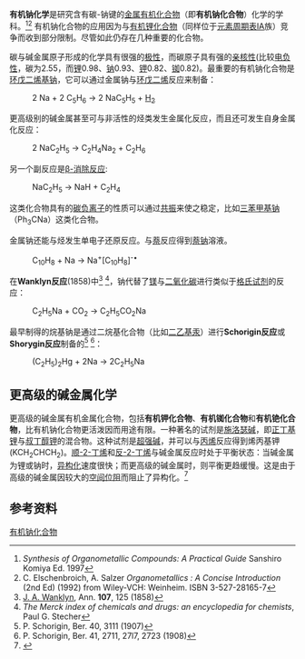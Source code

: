 '''有机钠化学'''是研究含有碳-钠键的[[金属有机化合物|金属有机化合物]]（即'''有机钠化合物'''）化学的学科。<ref>''Synthesis of Organometallic Compounds: A Practical Guide'' Sanshiro Komiya Ed. 1997</ref><ref>C. Elschenbroich, A. Salzer ''Organometallics : A Concise Introduction'' (2nd Ed) (1992) from Wiley-VCH: Weinheim. ISBN 3-527-28165-7</ref> 有机钠化合物的应用因为与[[有机锂化合物|有机锂化合物]]（同样位于[[元素周期表|元素周期表]]IA族）竞争而收到部分限制。尽管如此仍存在几种重要的化合物。
 
碳与碱金属原子形成的化学具有很强的[[极性|极性]]，而碳原子具有强的[[亲核性|亲核性]](比较[[电负性|电负性]]，碳为2.55，而[[锂|锂]]0.98、[[钠|钠]]0.93、[[钾|钾]]0.82、[[铷|铷]]0.82)。最重要的有机钠化合物是[[环戊二烯基钠|环戊二烯基钠]]，它可以通过金属钠与[[环戊二烯|环戊二烯]]反应来制备：
:2 Na + 2 C<sub>5</sub>H<sub>6</sub>  →  2 NaC<sub>5</sub>H<sub>5</sub>  +  [[Hydrogen|H<sub>2</sub>]]
 
更高级别的碱金属甚至可与非活性的烃类发生金属化反应，而且还可发生自身金属化反应：
: 2 NaC<sub>2</sub>H<sub>5</sub> →  C<sub>2</sub>H<sub>4</sub>Na<sub>2</sub> + C<sub>2</sub>H<sub>6</sub> 
 
另一个副反应是[[β-消除反应|β-消除反应]]:
:NaC<sub>2</sub>H<sub>5</sub> →  NaH + C<sub>2</sub>H<sub>4</sub> 
 
这类化合物具有的[[碳负离子|碳负离子]]的性质可以通过[[共振论|共振]]来使之稳定，比如[[三苯甲基钠|三苯甲基钠]]（Ph<sub>3</sub>CNa）这类化合物。
 
金属钠还能与烃发生单电子还原反应。与[[萘|萘]]反应得到[[萘钠|萘钠]]溶液。
:C<sub>10</sub>H<sub>8</sub> + Na → Na<sup>+</sup>[C<sub>10</sub>H<sub>8</sub>]<sup>-•</sup>

在'''Wanklyn反应'''(1858)中<ref>[[J._A._Wanklyn|J. A. Wanklyn]], Ann. '''107''', 125 (1858)</ref> <ref>''The Merck index of chemicals and drugs: an encyclopedia for chemists'', Paul G. Stecher</ref>，钠代替了[[镁|镁]]与[[二氧化碳|二氧化碳]]进行类似于[[格氏试剂|格氏试剂]]的反应：
:C<sub>2</sub>H<sub>5</sub>Na + CO<sub>2</sub> → C<sub>2</sub>H<sub>5</sub>CO<sub>2</sub>Na
最早制得的烷基钠是通过二烷基化合物（比如[[二乙基汞|二乙基汞]]）进行'''Schorigin反应'''或'''Shorygin反应'''制备的<ref>P. Schorigin, Ber. 40, 3111 (1907)</ref> <ref> P. Schorigin, Ber. 41, 2711, 27l7, 2723 (1908)</ref>： 
:(C<sub>2</sub>H<sub>5</sub>)<sub>2</sub>Hg  + 2Na → 2C<sub>2</sub>H<sub>5</sub>Na

== 更高级的碱金属化学 ==
更高级的碱金属有机金属化合物，包括'''有机钾化合物'''、'''有机铷化合物'''和'''有机铯化合物'''，比有机钠化合物更活泼因而用途有限。一种著名的试剂是[[施洛瑟碱|施洛瑟碱]]，即[[正丁基锂|正丁基锂]]与[[叔丁醇钾|叔丁醇钾]]的混合物。这种试剂是[[超强碱|超强碱]]，并可以与[[丙烯|丙烯]]反应得到烯丙基钾 (KCH<sub>2</sub>CHCH<sub>2</sub>)。[[顺-2-丁烯|顺-2-丁烯]]和[[反-2-丁烯|反-2-丁烯]]与碱金属反应时处于平衡状态：当碱金属为锂或钠时，[[同分异构|异构化]]速度很快；而更高级的碱金属时，则平衡更趋缓慢。这是由于高级的碱金属因较大的[[空间位阻|空间位阻]]而阻止了异构化。<ref>{{cite journal | title = Superbases for organic synthesis | author = Manfred Schlosser | journal = Pure and Appl. Chem. | volume = 60 | issue = 11 | pages = 1627–1634 | year = 1988 | doi = 10.1351/pac198860111627}}</ref>

== 参考资料 ==
{{Reflist}}

{{hide in print|{{ChemicalBondsToCarbon}}}}
 
[[Category:有机钠化合物|]]